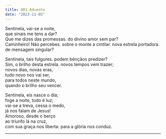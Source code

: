 ```yaml
---
title: 001 Advento
date: "2023-11-05"
---
```


Sentinela, vai-se a noite,  
que sinais me tens a dar?  
Que me dizes das promessas. 
do divino amor sem par?  
Caminheiro! Não percebes. 
sobre o monte a cintilar. 
nova estrela portadora. 
de mensagem singular?    

Sentinela, tais fulgores. 
podem bênçãos predizer?  
Sim, o brilho desta estrela. 
novos tempos vem trazer;  
novos dias, novas eras,  
tudo novo nos vai ser,  
para todos neste mundo,  
quando o brilho seu vencer.  

Sentinela, eis nasce o dia;  
foge a noite, tudo é luz;  
vai-se a treva, cessa o medo,  
já nos falam de Jesus!  
Amoroso, desde o berço  
ao triunfo lá na cruz,  
com sua graça nos liberta: 
para a glória nos conduz.  

---
